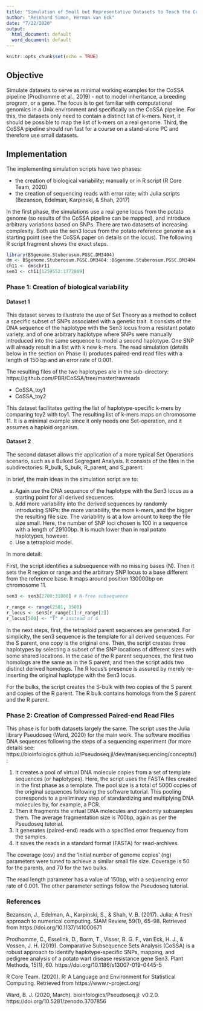 ```yaml
---
title: "Simulation of Small but Representative Datasets to Teach the CoSSA Pipeline"
author: "Reinhard Simon, Herman van Eck"
date: "7/22/2020"
output:
  html_document: default
  word_document: default
---
```


```r
knitr::opts_chunk$set(echo = TRUE)
```

## Objective

Simulate datasets to serve as minimal working examples for the CoSSA pipeline (Prodhomme et al., 2019) - not to model inheritance, a breeding program, or a gene. The focus is to get familiar with computational genomics in a Unix environment and specifically on the CoSSA pipeline. For this, the datasets only need to contain a distinct list of k-mers. Next, it should be possible to map the list of k-mers on a real genome. Third, the CoSSA pipeline should run fast for a course on a stand-alone PC and therefore use small datasets.

## Implementation

The implementing simulation scripts have two phases:

- the creation of biological variability; manually or in R script (R Core Team, 2020)
- the creation of sequencing reads with error rate; with Julia scripts (Bezanson, Edelman, Karpinski, & Shah, 2017)

In the first phase, the simulations use a real gene locus from the potato genome (so results of the CoSSA pipeline can be mapped), and introduce arbitrary variations based on SNPs. There are two datasets of increasing complexity. Both use the sen3 locus from the potato reference genome as a starting point (see the CoSSA paper on details on the locus). The following R script fragment shows the exact steps.



```r
library(BSgenome.Stuberosum.PGSC.DM3404)
dm <- BSgenome.Stuberosum.PGSC.DM3404::BSgenome.Stuberosum.PGSC.DM3404
ch11 <- dm$chr11
sen3 <- ch11[1259552:1772869]
```

### Phase 1: Creation of biological variability

#### Dataset 1

This dataset serves to illustrate the use of Set Theory as a method to collect a specific subset of SNPs associated with a genetic trait. It consists of the DNA sequence of the haplotype with the Sen3 locus from a resistant potato variety, and of one arbitrary haplotype where SNPs were manually introduced into the same sequence to model a second haplotype. One SNP will already result in a list with k new k-mers. The read simulation (details below in the section on Phase II) produces paired-end read files with a length of 150 bp and an error rate of 0.001.

The resulting files of the two haplotypes are in the sub-directory: https://github.com/PBR/CoSSA/tree/master/rawreads 

-	CoSSA_toy1
- CoSSA_toy2

This dataset facilitates getting the list of haplotype-specific k-mers by comparing toy2 with toy1. The resulting list of k-mers maps on chromosome 11. It is a minimal example since it only needs one Set-operation, and it assumes a haploid organism.


#### Dataset 2

The second dataset allows the application of a more typical Set Operations scenario, such as a Bulked Segregant Analysis. It consists of the files in the subdirectories: R_bulk, S_bulk, R_parent, and S_parent.

In brief, the main ideas in the simulation script are to:

a)	Again use the DNA sequence of the haplotype with the Sen3 locus as a starting point for all derived sequences.
b)	Add more variability into the derived sequences by randomly introducing SNPs: the more variability, the more k-mers, and the bigger the resulting file size. The variability is at a low amount to keep the file size small. Here, the number of SNP loci chosen is 100 in a sequence with a length of 29100bp. It is much lower than in real potato haplotypes, however.
c)	Use a tetraploid model.

In more detail:

First, the script identifies a subsequence with no missing bases (N). Then it sets the R region or range and the arbitrary SNP locus to a base different from the reference base. It maps around position 130000bp on chromosome 11.


```r
sen3 <- sen3[2700:31800] # N-free subsequence

r_range <- range(2501, 3500)
r_locus <- sen3[r_range[1]:r_range[2]]
r_locus[500] <- "T" # instead of G

```

In the next steps, first, the tetraploid parent sequences are generated. For simplicity, the sen3 sequence is the template for all derived sequences. For the S parent, one copy is the original one. Then, the script creates three haplotypes by selecting a subset of the SNP locations of different sizes with some shared locations.
In the case of the R parent sequences, the first two homologs are the same as in the S parent, and then the script adds two distinct derived homologs. The R locus’s presence is assured by merely re-inserting the original haplotype with the Sen3 locus.

For the bulks, the script creates the S-bulk with two copies of the S parent and copies of the R parent. The R bulk contains homologs from the S parent and the R parent. 

### Phase 2: Creation of Compressed Paired-end Read Files

This phase is for both datasets largely the same. The script uses the Julia library Pseudoseq (Ward, 2020) for the main work.
The software modifies DNA sequences following the steps of a sequencing experiment (for more details see: https://bioinfologics.github.io/Pseudoseq.jl/dev/man/sequencing/concepts/):

1.	It creates a pool of virtual DNA molecule copies from a set of template sequences (or haplotypes). Here, the script uses the FASTA files created in the first phase as a template. The pool size is a total of 5000 copies of the original sequences following the software tutorial. This pooling corresponds to a preliminary step of standardizing and multiplying DNA molecules by, for example, a PCR.
2.	Then it fragments the virtual DNA molecules and randomly subsamples them. The average fragmentation size is 700bp, again as per the Pseudoseq tutorial.
3.	It generates (paired-end) reads with a specified error frequency from the samples.
4.	It saves the reads in a standard format (FASTA) for read-archives.

The coverage (cov) and the ‘initial number of genome copies’ (ng) parameters were tuned to achieve a similar small file size. Coverage is 50 for the parents, and 70 for the two bulks.

The read length parameter has a value of 150bp, with a sequencing error rate of 0.001. The other parameter settings follow the Pseudoseq tutorial.

### References

Bezanson, J., Edelman, A., Karpinski, S., & Shah, V. B. (2017). Julia: A fresh approach to numerical computing. SIAM Review, 59(1), 65–98. Retrieved from https://doi.org/10.1137/141000671

Prodhomme, C., Esselink, D., Borm, T., Visser, R. G. F., van Eck, H. J., & Vossen, J. H. (2019). Comparative Subsequence Sets Analysis (CoSSA) is a robust approach to identify haplotype-specific SNPs, mapping, and pedigree analysis of a potato wart disease resistance gene Sen3. Plant Methods, 15(1), 60. https://doi.org/10.1186/s13007-019-0445-5

R Core Team. (2020). R: A Language and Environment for Statistical Computing. Retrieved from https://www.r-project.org/

Ward, B. J. (2020, March). bioinfologics/Pseudoseq.jl: v0.2.0. https://doi.org/10.5281/zenodo.3707856
